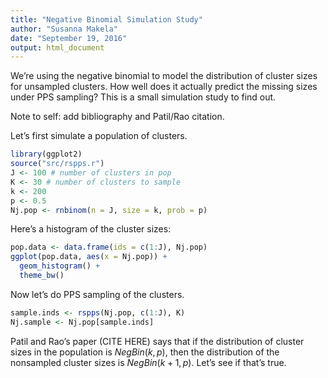 ```yaml
---
title: "Negative Binomial Simulation Study"
author: "Susanna Makela"
date: "September 19, 2016"
output: html_document
---
```


We're using the negative binomial to model the distribution of cluster sizes for unsampled clusters. How well does it actually predict the missing sizes under PPS sampling? This is a small simulation study to find out.

Note to self: add bibliography and Patil/Rao citation.

Let's first simulate a population of clusters.
```r
library(ggplot2)
source("src/rspps.r")
J <- 100 # number of clusters in pop
K <- 30 # number of clusters to sample
k <- 200
p <- 0.5
Nj.pop <- rnbinom(n = J, size = k, prob = p)
```

Here's a histogram of the cluster sizes:
```r
pop.data <- data.frame(ids = c(1:J), Nj.pop)
ggplot(pop.data, aes(x = Nj.pop)) +
  geom_histogram() +
  theme_bw()
```

Now let's do PPS sampling of the clusters.
```r
sample.inds <- rspps(Nj.pop, c(1:J), K)
Nj.sample <- Nj.pop[sample.inds]
```

Patil and Rao's paper (CITE HERE) says that if the distribution of cluster sizes in the population is $NegBin(k, p)$, then the distribution of the nonsampled cluster sizes is $NegBin(k+1, p)$. Let's see if that's true.
